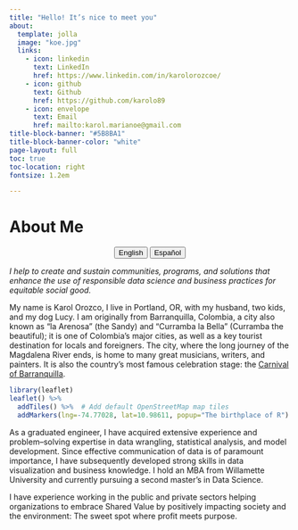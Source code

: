 ---
title: "Hello! It’s nice to meet you"
about:
  template: jolla
  image: "koe.jpg"
  links:
    - icon: linkedin
      text: LinkedIn
      href: https://www.linkedin.com/in/karolorozcoe/
    - icon: github
      text: Github
      href: https://github.com/karolo89
    - icon: envelope
      text: Email
      href: mailto:karol.marianoe@gmail.com
title-block-banner: "#5B8BA1"
title-block-banner-color: "white"
page-layout: full
toc: true
toc-location: right
fontsize: 1.2em

---

# About Me

<center>

::: {.btn-group role="group" aria-label="About"}
<a href="index.html"> <button type="button" class="btn btn-primary me-md-2 btn-sm">English</button></a> <a href="Spanish_index.html"><button type="button" class="btn btn-primary me-md-2 btn-sm">Español</button></a>
:::

</center>


*I help to create and sustain communities, programs, and solutions that enhance the use of responsible data science and business practices for equitable social good.*  


</center>


My name is Karol Orozco, I live in Portland, OR, with my husband, two kids, and my dog Lucy. 
I am originally from Barranquilla, Colombia, a city also known as "la Arenosa" (the Sandy) and "Curramba la Bella" (Curramba the beautiful); it is one of Colombia's major cities, as well as a key tourist destination for locals and foreigners. The city, where the long journey of the Magdalena River ends, is home to many great musicians, writers, and painters. It is also the country's most famous celebration stage: the [Carnival of Barranquilla](https://carnavaldebarranquilla.org/).

```{r}
library(leaflet)
leaflet() %>%
  addTiles() %>%  # Add default OpenStreetMap map tiles
  addMarkers(lng=-74.77028, lat=10.98611, popup="The birthplace of R")
```


As a graduated engineer, I have acquired extensive experience and problem–solving expertise in data wrangling, statistical analysis, and model development. Since effective communication of data is of paramount importance, I have subsequently developed strong skills in data visualization and business knowledge. I hold an MBA from Willamette University and currently pursuing a second master's in Data Science.

I have experience working in the public and private sectors helping organizations to embrace Shared Value by positively impacting society and the environment: The sweet spot where profit meets purpose.







